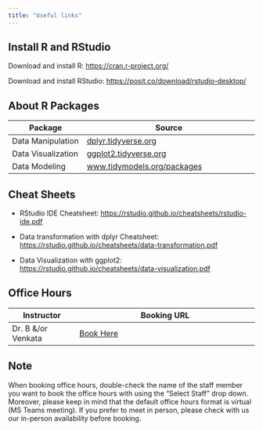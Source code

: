 ```yaml
---
title: "Useful links"
---
```



## Install R and RStudio

Download and install R: <https://cran.r-project.org/>

Download and install RStudio: <https://posit.co/download/rstudio-desktop/>

## About R Packages

| Package            | Source                                                              |
|----------------------|--------------------------------------------------|
| Data Manipulation  | [dplyr.tidyverse.org](https://dplyr.tidyverse.org/)                 |
| Data Visualization | [ggplot2.tidyverse.org](https://ggplot2.tidyverse.org/)             |
| Data Modeling      | [www.tidymodels.org/packages](https://www.tidymodels.org/packages/) |

## Cheat Sheets

-   RStudio IDE Cheatsheet: <https://rstudio.github.io/cheatsheets/rstudio-ide.pdf>

-   Data transformation with dplyr Cheatsheet: <https://rstudio.github.io/cheatsheets/data-transformation.pdf>

-   Data Visualization with ggplot2: <https://rstudio.github.io/cheatsheets/data-visualization.pdf>

## Office Hours

| Instructor         | Booking URL                                                                                             |
|--------------------|----------------------------------------------------|
| Dr. B &/or Venkata | [Book Here](https://outlook.office365.com/book/Officedu/?ae=true&login_hint) |

::: callout-note
## Note

When booking office hours, double-check the name of the staff member you want to book the office hours with using the “Select Staff” drop down. Moreover, please keep in mind that the default office hours format is virtual (MS Teams meeting). If you prefer to meet in person, please check with us our in-person availability before booking.
:::
